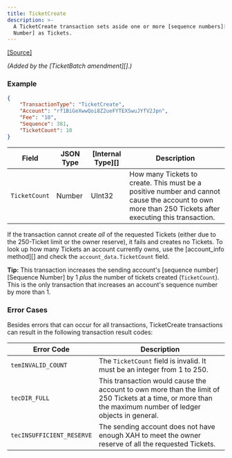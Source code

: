 ```yaml
---
title: TicketCreate
description: >-
  A TicketCreate transaction sets aside one or more [sequence numbers][Sequence
  Number] as Tickets.
---
```

[\[Source\]](https://github.com/ripple/rippled/blob/develop/src/ripple/app/tx/impl/CreateTicket.cpp)

_(Added by the \[TicketBatch amendment]\[].)_

### Example

```json
{
    "TransactionType": "TicketCreate",
    "Account": "rf1BiGeXwwQoi8Z2ueFYTEXSwuJYfV2Jpn",
    "Fee": "10",
    "Sequence": 381,
    "TicketCount": 10
}
```

| Field         | JSON Type | \[Internal Type]\[] | Description                                                                                                                                            |
| ------------- | --------- | ------------------- | ------------------------------------------------------------------------------------------------------------------------------------------------------ |
| `TicketCount` | Number    | UInt32              | How many Tickets to create. This must be a positive number and cannot cause the account to own more than 250 Tickets after executing this transaction. |

If the transaction cannot create _all_ of the requested Tickets (either due to the 250-Ticket limit or the owner reserve), it fails and creates no Tickets. To look up how many Tickets an account currently owns, use the \[account_info method]\[] and check the `account_data.TicketCount` field.

**Tip:** This transaction increases the sending account's \[sequence number]\[Sequence Number] by 1 _plus_ the number of tickets created (`TicketCount`). This is the only transaction that increases an account's sequence number by more than 1.

### Error Cases

Besides errors that can occur for all transactions, TicketCreate transactions can result in the following transaction result codes:

| Error Code                | Description                                                                                                                                                 |
| ------------------------- | ----------------------------------------------------------------------------------------------------------------------------------------------------------- |
| `temINVALID_COUNT`        | The `TicketCount` field is invalid. It must be an integer from 1 to 250.                                                                                    |
| `tecDIR_FULL`             | This transaction would cause the account to own more than the limit of 250 Tickets at a time, or more than the maximum number of ledger objects in general. |
| `tecINSUFFICIENT_RESERVE` | The sending account does not have enough XAH to meet the owner reserve of all the requested Tickets.                                                        |
